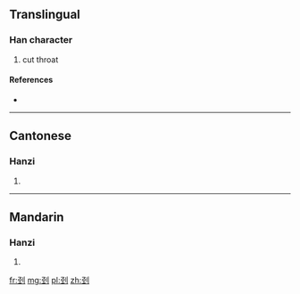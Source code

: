 {{also|剄}}
==Translingual==

===Han character===
{{Han char|rn=18|rad=刀|as=05|sn=7|four=|canj=弓一中弓 (NMLN)}}

# cut throat

====References====
* {{Han ref|kx=0138.281|hdz=10332.020|uh=522D|ud=21037}}

----

==Cantonese==

===Hanzi===
{{yue-hanzi|jyut=|y=ging2|tra=剄}}

# {{defn|Cantonese|sort=刀05}}

----

==Mandarin==

===Hanzi===
{{cmn-hanzi|tra=剄|pin=[[jǐng]] ([[jing3]])|wg=ching<sup>3</sup>}}

# {{defn|Mandarin|sort=刀05}}

[[fr:刭]]
[[mg:刭]]
[[pl:刭]]
[[zh:刭]]